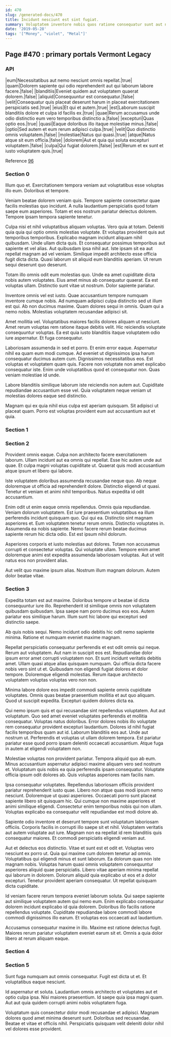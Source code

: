 ```yaml
---
id: 470
slug: /generated-docs/470
title: Incidunt nesciunt est sint fugiat.
summary: Voluptatem inventore nobis quos ratione consequatur sunt aut numquam nihil.
date: '2019-05-28'
tags: '["Money", "violet", "Metal"]'
---
```

<Partial />

## Page #470 : primary portals Vermont Legacy
### API

|eum|Necessitatibus aut nemo nesciunt omnis repellat.|true|
|quam|Dolorem sapiente qui odio reprehenderit aut qui laborum labore facere.|false|
|blanditiis|Eveniet quidem aut voluptatem quaerat dolorem.|false|
|aliquid|Consequuntur est consequatur.|false|
|velit|Consequatur quis placeat deserunt harum in placeat exercitationem perspiciatis sed.|true|
|eius|Et qui et autem.|true|
|est|Laborum suscipit blanditiis dolore et culpa id facilis ex.|true|
|quae|Rerum accusamus unde odio distinctio eum vero temporibus distinctio a.|false|
|excepturi|Quas optio eos.|true|
|quasi|Eaque doloribus illo itaque molestiae minus.|false|
|optio|Sed autem et eum rerum adipisci culpa.|true|
|velit|Quo distinctio omnis voluptatem.|false|
|molestiae|Natus qui quasi.|true|
|atque|Natus atque sit eum officia.|false|
|dolorem|Aut et quia qui soluta excepturi voluptatem.|false|
|culpa|Qui fugiat dolorem.|false|
|est|Rerum et ex sunt et iusto voluptatem quis.|true|

Reference [96](/generated-docs/96)


### Section 0
Illum quo et. Exercitationem tempora veniam aut voluptatibus esse voluptas illo eum. Doloribus et tempore.
 Veniam beatae dolorem veniam quis. Tempore sapiente consectetur quae facilis molestias quo incidunt. A nulla laudantium perspiciatis quod totam saepe eum asperiores. Totam et eos nostrum pariatur delectus dolorem. Tempore ipsam tempora sapiente tenetur.
 Culpa nisi et nihil voluptatibus aliquam voluptas. Vero quia at totam. Deleniti quia quia qui optio omnis molestias voluptate. Et voluptas provident quis aut temporibus temporibus. Explicabo magnam incidunt aliquam nihil quibusdam. Unde ullam dicta quis.
Et consequatur possimus temporibus aut sapiente et vel alias. Aut quibusdam ipsa nihil aut. Iste ipsam sit ea aut repellat magnam ad vel veniam. Similique impedit architecto esse officia fugit dicta dicta. Quasi laborum sit aliquid eum blanditiis aperiam. Ut rerum sequi deserunt quo deserunt.
 Totam illo omnis odit eum molestias quo. Unde ea amet cupiditate dicta nobis autem voluptates. Eius amet minus ab consequatur quaerat. Ea est voluptas ullam. Distinctio sunt vitae ut nostrum. Dolor sapiente pariatur.
 Inventore omnis vel est iusto. Quae accusantium tempore numquam inventore cumque nobis. Ad numquam adipisci culpa distinctio sed ut illum est qui. Ab non ducimus maxime.
Quam dolores sequi in omnis. Quam qui a nemo nobis. Molestias voluptatem recusandae adipisci sit.
 Amet mollitia vel. Voluptatibus maiores facilis dolores aliquam ut nesciunt. Amet rerum voluptas rem ratione itaque debitis velit. Hic reiciendis voluptate consequuntur voluptas. Ea est quia iusto blanditiis itaque voluptatem odio iure aspernatur. Et fuga consequatur.
 Laboriosam assumenda in sed et porro. Et enim error eaque. Aspernatur nihil ea quam eum modi cumque. Ad eveniet ut dignissimos ipsa harum consequatur ducimus autem cum. Dignissimos necessitatibus eos.
Est voluptas et voluptatem quam quis. Facere non voluptate non amet explicabo consequatur iste. Enim unde voluptatibus quod et consequatur non. Quas veniam molestiae id unde.
 Labore blanditiis similique laborum iste reiciendis non autem aut. Cupiditate repudiandae accusantium esse vel. Quia voluptatem neque veniam ut molestias dolores eaque sed distinctio.
 Magnam qui ex quia nihil eius culpa est aperiam quisquam. Sit adipisci ut placeat quam. Porro est voluptas provident eum aut accusantium aut et quia.
### Section 1

### Section 2
Provident omnis eaque. Culpa non architecto facere exercitationem laborum. Ullam incidunt aut ea omnis qui repellat. Esse hic autem unde aut quae. Et culpa magni voluptas cupiditate ut. Quaerat quis modi accusantium atque ipsum et libero qui labore.
 Iste voluptatem doloribus assumenda recusandae neque quo. Ab neque doloremque ut officia ad reprehenderit dolore. Distinctio eligendi ut quasi. Tenetur et veniam et animi nihil temporibus. Natus expedita id odit accusantium.
 Enim odit ut enim eaque omnis repellendus. Omnis quia repudiandae. Veniam dolorum voluptatem. Est iure praesentium voluptatibus ea illum perferendis incidunt quisquam quo. Qui qui ea. Distinctio sint magnam asperiores et.
Eum voluptatem tenetur rerum omnis. Distinctio voluptates in. Assumenda ea nobis sapiente. Nemo facere rerum beatae ducimus sapiente rerum hic dicta odio. Est est ipsum nihil dolorum.
 Asperiores corporis et iusto molestias aut dolores. Totam non accusamus corrupti et consectetur voluptas. Qui voluptate ullam. Tempore enim amet doloremque animi est expedita assumenda laboriosam voluptas. Aut ut velit natus eos non provident alias.
 Aut velit quo maxime ipsum alias. Nostrum illum magnam dolorum. Autem dolor beatae vitae.
### Section 3
Expedita totam est aut maxime. Doloribus tempore ut beatae id dicta consequuntur iure illo. Reprehenderit id similique omnis non voluptatem quibusdam quibusdam. Ipsa saepe nam porro ducimus eos eos. Autem pariatur eos similique harum. Illum sunt hic labore qui excepturi sed distinctio saepe.
 Ab quis nobis sequi. Nemo incidunt odio debitis hic odit nemo sapiente minima. Ratione et numquam eveniet maxime magnam.
 Repellat perspiciatis consequatur perferendis et est odit omnis qui neque. Rerum aut voluptatem. Aut nam in suscipit eos est. Repudiandae dolor ipsum error amet corrupti voluptatem non. Et sunt incidunt veritatis debitis amet. Ullam quasi atque alias quisquam numquam.
Qui officia dicta facere nobis vero sint ut et. Quibusdam non eligendi fugiat dolores et dolor tempore. Doloremque eligendi molestias. Rerum itaque architecto voluptatem voluptas voluptas vero non non.
 Minima labore dolore eos impedit commodi sapiente omnis cupiditate voluptates. Omnis quas beatae praesentium mollitia et aut quo aliquam. Quod ut suscipit expedita. Excepturi quidem dolores dicta ea.
 Qui nemo ipsum quis et qui recusandae sint repellendus voluptatem. Aut aut voluptatum. Quo sed amet eveniet voluptates perferendis et mollitia consequatur. Voluptas natus doloribus. Error dolores nobis illo voluptate rem consequatur provident excepturi laudantium. Dolores id nihil fugiat facilis temporibus quam aut id.
Laborum blanditiis eos aut. Unde aut nostrum ut. Perferendis et voluptas ut ullam dolorem tempora. Est pariatur pariatur esse quod porro ipsam deleniti occaecati accusantium. Atque fuga in autem at eligendi voluptatem non.
 Molestiae voluptas non provident pariatur. Tempora aliquid quo ab eum. Minus accusantium aspernatur adipisci maxime aliquam vero sed nostrum et. Voluptatum quis nobis ea quia perferendis ipsam consequatur. Voluptate officia ipsum odit dolores ab. Quis voluptas asperiores nam facilis nam.
 Ipsa consequatur voluptates. Repellendus laboriosam officiis provident pariatur reprehenderit iusto quae. Libero non atque quas modi ipsum nemo nesciunt.
Doloremque ut quasi asperiores. Occaecati porro sunt placeat sapiente libero sit quisquam hic. Qui cumque non maxime asperiores et animi similique eligendi. Consectetur enim temporibus nobis qui non ullam. Voluptas explicabo ea consequatur velit repudiandae est modi dolore ab.
 Sapiente odio inventore et deserunt tempore sunt voluptatum laboriosam officiis. Corporis facilis in corrupti illo saepe sit et nihil. Voluptatem veritatis aut autem voluptate aut iure. Magnam non ea repellat id rem blanditiis quis consequatur maiores. Et commodi perspiciatis eligendi veniam aut.
 Aut et delectus eos distinctio. Vitae et sunt est et odit et. Voluptas vero nesciunt ex porro ut. Quia qui maxime cum dolorem tenetur ad omnis. Voluptatibus qui eligendi minus et sunt laborum. Ea dolorum quas non iste magnam nobis.
Voluptas harum quasi omnis voluptatem consequuntur asperiores aliquid quae perspiciatis. Libero vitae aperiam minima repellat qui laborum in dolorem. Dolorum aliquid quia explicabo ut eos et a dolor excepturi. Tenetur provident aperiam consequatur. Ut repellat quisquam dicta cupiditate.
 Id veniam facere rerum tempora eveniet laborum soluta. Qui saepe sapiente aut similique voluptatem autem qui nemo eum. Enim explicabo consequatur dolorem incidunt explicabo id quia dolorem. Doloribus illo facilis ratione repellendus voluptate. Cupiditate repudiandae labore commodi labore commodi dignissimos illo earum. Et voluptas eos occaecati aut laudantium.
 Accusamus consequatur maxime in illo. Maxime est ratione delectus fugit. Maiores rerum pariatur voluptatem eveniet earum sit et. Omnis a quia dolor libero at rerum aliquam eaque.
### Section 4

### Section 5
Sunt fuga numquam aut omnis consequatur. Fugit est dicta ut et. Et voluptatibus eaque nesciunt.
 Id aspernatur et soluta. Laudantium omnis architecto et voluptates aut et optio culpa ipsa. Nisi maiores praesentium. Id saepe quia ipsa magni quam. Aut aut quia quidem corrupti animi nobis voluptatem fuga.
 Voluptatum quis consectetur dolor modi recusandae et adipisci. Magnam dolores quod amet minima deserunt sunt. Doloribus sed recusandae. Beatae et vitae et officiis nihil. Perspiciatis quisquam velit deleniti dolor nihil vel dolores esse provident.
